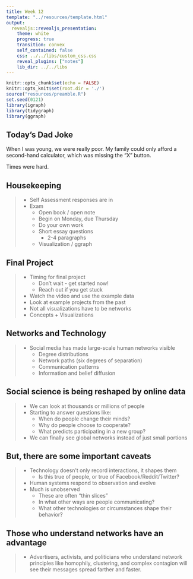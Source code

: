 ```yaml
---
title: Week 12
template: "../resources/template.html"
output: 
  revealjs::revealjs_presentation:
    theme: white
    progress: true
    transition: convex
    self_contained: false
    css: ../../libs/custom_css.css
    reveal_plugins: ["notes"]
    lib_dir: ../../libs
---
```


```r
knitr::opts_chunk$set(echo = FALSE)
knitr::opts_knit$set(root.dir = './')
source("resources/preamble.R")
set.seed(0121)
library(igraph)
library(tidygraph)
library(ggraph)
```

## Today's Dad Joke

When I was young, we were really poor. My family could only afford a second-hand calculator, which was missing the "X" button.

<p class='fragment'>
Times were hard.
</p>

## Housekeeping

> - Self Assessment responses are in
> - Exam
>	- Open book / open note
>	- Begin on Monday, due Thursday
>	- Do your own work
>	- Short essay questions
>	  - 2-4 paragraphs
>	- Visualization / ggraph


## Final Project

> - Timing for final project
>	- Don't wait - get started now!
>	- Reach out if you get stuck
> - Watch the video and use the example data
> - Look at example projects from the past
> - Not all visualizations have to be networks
> - Concepts + Visualizations


## Networks and Technology

> - Social media has made large-scale human networks visible
>	- Degree distributions
>	- Network paths (six degrees of separation)
>	- Communication patterns
>	- Information and belief diffusion

## Social science is being reshaped by online data

> - We can look at thousands or millions of people
> - Starting to answer questions like:
>	- When do people change their minds?
>	- Why do people choose to cooperate?
>	- What predicts participating in a new group?
> - We can finally see global networks instead of just small portions

## But, there are some important caveats

> - Technology doesn't only record interactions, it shapes them
>	- Is this true of people, or true of Facebook/Reddit/Twitter?
> - Human systems respond to observation and evolve
> - Much is unobserved
>	- These are often "thin slices"
>	- In what other ways are people communicating?
>	- What other technologies or circumstances shape their behavior?

## Those who understand networks have an advantage

> - Advertisers, activists, and politicians who understand network principles like homophily, clustering, and complex contagion will see their messages spread farther and faster.

